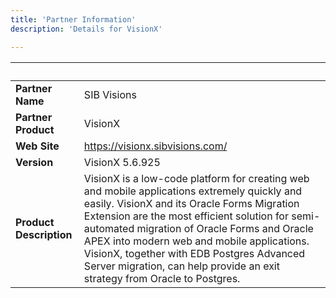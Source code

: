 ```yaml
---
title: 'Partner Information'
description: 'Details for VisionX'

---
```

| &nbsp;     | &nbsp; |
| ----------- | ----------- |
| **Partner Name**      | SIB Visions       |
| **Partner Product**   |  VisionX       |
| **Web Site**      |    https://visionx.sibvisions.com/   |
| **Version**   |  VisionX 5.6.925      |
| **Product Description**      |  VisionX is a low-code platform for creating web and mobile applications extremely quickly and easily. VisionX and its Oracle Forms Migration Extension are the most efficient solution for semi-automated migration of Oracle Forms and Oracle APEX into modern web and mobile applications. VisionX, together with EDB Postgres Advanced Server migration, can help provide an exit strategy from Oracle to Postgres.    |
